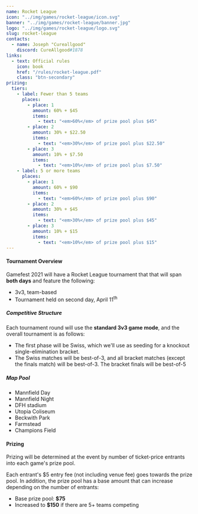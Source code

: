 ---
name: Rocket League
icon: "../img/games/rocket-league/icon.svg"
banner: "../img/games/rocket-league/banner.jpg"
logo: "../img/games/rocket-league/logo.svg"
slug: rocket-league
contacts:
  - name: Joseph "Cureallgood"
    discord: CureAllgood#1878
links:
  - text: Official rules
    icon: book
    href: "/rules/rocket-league.pdf"
    class: "btn-secondary"
prizing:
  tiers:
    - label: Fewer than 5 teams
      places:
        - place: 1
          amount: 60% + $45
          items:
            - text: "<em>60%</em> of prize pool plus $45"
        - place: 2
          amount: 30% + $22.50
          items:
            - text: "<em>30%</em> of prize pool plus $22.50"
        - place: 3
          amount: 10% + $7.50
          items:
            - text: "<em>10%</em> of prize pool plus $7.50"
    - label: 5 or more teams
      places:
        - place: 1
          amount: 60% + $90
          items:
            - text: "<em>60%</em> of prize pool plus $90"
        - place: 2
          amount: 30% + $45
          items:
            - text: "<em>30%</em> of prize pool plus $45"
        - place: 3
          amount: 10% + $15
          items:
            - text: "<em>10%</em> of prize pool plus $15"
---

#### Tournament Overview

Gamefest 2021 will have a Rocket League tournament that that will span **both days** and feature the following:

- 3v3, team-based
- Tournament held on second day, April 11<sup>th</sup>

##### Competitive Structure

Each tournament round will use the **standard 3v3 game mode**, and the overall tournament is as follows:

- The first phase will be Swiss, which we'll use as seeding for a knockout single-elimination bracket.
- The Swiss matches will be best-of-3, and all bracket matches (except the finals match) will be best-of-3. The bracket finals will be best-of-5

##### Map Pool

- Mannfield Day
- Mannfield Night
- DFH stadium
- Utopia Coliseum
- Beckwith Park
- Farmstead
- Champions Field

<Section>

#### Prizing

Prizing will be determined at the event by number of ticket-price entrants into each game's prize pool.

Each entrant's $5 entry fee (not including venue fee) goes towards the prize pool. In addition, the prize pool has a base amount that can increase depending on the number of entrants:

- Base prize pool: **$75**
- Increased to **$150** if there are 5+ teams competing

<MultiPrizing tiers={props.prizing.tiers} /></Section>
<Section><Contact contacts={props.contacts} /></Section>
